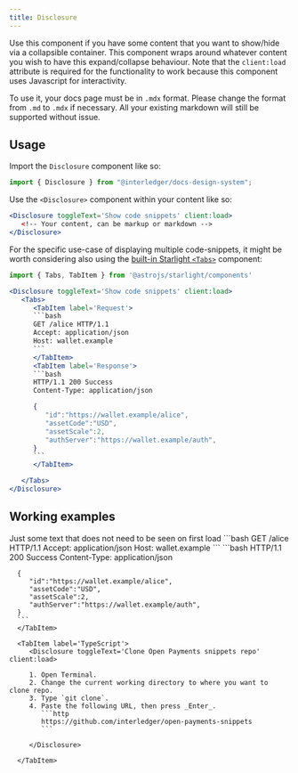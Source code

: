 ```yaml
---
title: Disclosure
---
```



Use this component if you have some content that you want to show/hide via a collapsible container. This component wraps around whatever content you wish to have this expand/collapse behaviour. Note that the `client:load` attribute is required for the functionality to work because this component uses Javascript for interactivity.

To use it, your docs page must be in `.mdx` format. Please change the format from `.md` to `.mdx` if necessary. All your existing markdown will still be supported without issue.

## Usage

Import the `Disclosure` component like so:

```jsx
import { Disclosure } from "@interledger/docs-design-system";
```

Use the `<Disclosure>` component within your content like so:

```jsx
<Disclosure toggleText='Show code snippets' client:load>
   <!-- Your content, can be markup or markdown -->
</Disclosure>
```

For the specific use-case of displaying multiple code-snippets, it might be worth considering also using the [built-in Starlight `<Tabs>`](https://starlight.astro.build/guides/components#tabs) component:

````jsx
import { Tabs, TabItem } from '@astrojs/starlight/components'

<Disclosure toggleText='Show code snippets' client:load>
   <Tabs>
      <TabItem label='Request'>
      ```bash
      GET /alice HTTP/1.1
      Accept: application/json
      Host: wallet.example
      ```
      </TabItem>
      <TabItem label='Response'>
      ```bash
      HTTP/1.1 200 Success
      Content-Type: application/json

      {
         "id":"https://wallet.example/alice",
         "assetCode":"USD",
         "assetScale":2,
         "authServer":"https://wallet.example/auth",
      }
      ```
      </TabItem>

   </Tabs>
</Disclosure>
````

## Working examples

<Disclosure toggleText="Show hidden text" client:load>
  Just some text that does not need to be seen on first load
</Disclosure>

<Disclosure toggleText='Show code snippets' client:load>
   <Tabs>
      <TabItem label='Request'>
      ```bash
      GET /alice HTTP/1.1
      Accept: application/json
      Host: wallet.example
      ```
      </TabItem>
      <TabItem label='Response'>
      ```bash
      HTTP/1.1 200 Success
      Content-Type: application/json

      {
         "id":"https://wallet.example/alice",
         "assetCode":"USD",
         "assetScale":2,
         "authServer":"https://wallet.example/auth",
      }
      ```
      </TabItem>

      <TabItem label='TypeScript'>
         <Disclosure toggleText='Clone Open Payments snippets repo' client:load>

         1. Open Terminal.
         2. Change the current working directory to where you want to clone repo.
         3. Type `git clone`.
         4. Paste the following URL, then press _Enter_.
            ```http
            https://github.com/interledger/open-payments-snippets
            ```

         </Disclosure>

      </TabItem>

   </Tabs>
</Disclosure>
